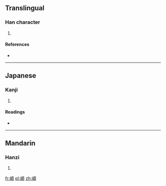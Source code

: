 ==Translingual==

===Han character===
{{Han char|rn=46|rad=山|as=09|sn=12|four=2178<sub>6</sub>|canj=山一月金 (UMBC)|ids=⿰[[山]][[頁]]}}

# {{defn|Han|sort=山09}}

====References====
* {{Han ref|kx=0315.280|dkj=08252|hdz=10785.130|uh=5D38|ud=23864|bh=D8EC|bd=55532}}

----

==Japanese==

===Kanji===
{{ja-kanji|grade=|rs=山09}}

# {{defn|lang=ja|sort=山09}}

====Readings====
* {{ja-readings|on=[[とん]] (ton), [[どん]] (don)|kun=}}

----

==Mandarin==

===Hanzi===
{{cmn-hanzi|pin=[[dùn]] ([[dun4]])|wg=tun<sup>4</sup>}}

# {{defn|lang=cmn|sort=山09}}

[[fr:崸]]
[[pl:崸]]
[[zh:崸]]